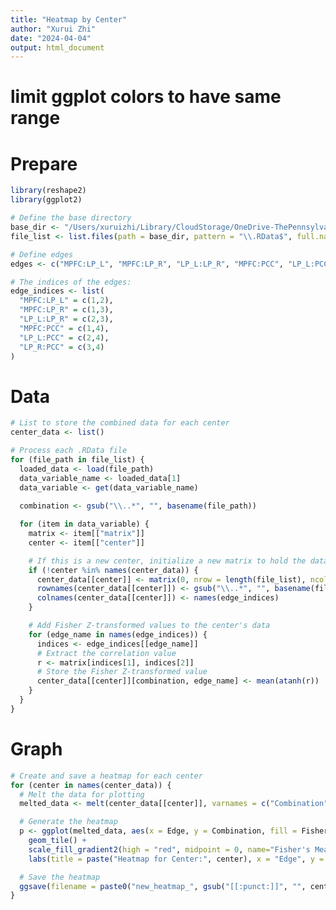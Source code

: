 ```yaml
---
title: "Heatmap by Center"
author: "Xurui Zhi"
date: "2024-04-04"
output: html_document
---
```



# limit ggplot colors to have same range

# Prepare
```r
library(reshape2)
library(ggplot2)

# Define the base directory
base_dir <- "/Users/xuruizhi/Library/CloudStorage/OneDrive-ThePennsylvaniaStateUniversity/Scanner Heterogeneity Project/Correlation_Matrices/Matrices with center"
file_list <- list.files(path = base_dir, pattern = "\\.RData$", full.names = TRUE, ignore.case = TRUE)

# Define edges
edges <- c("MPFC:LP_L", "MPFC:LP_R", "LP_L:LP_R", "MPFC:PCC", "LP_L:PCC", "LP_R:PCC")

# The indices of the edges:
edge_indices <- list(
  "MPFC:LP_L" = c(1,2),
  "MPFC:LP_R" = c(1,3),
  "LP_L:LP_R" = c(2,3),
  "MPFC:PCC" = c(1,4),
  "LP_L:PCC" = c(2,4),
  "LP_R:PCC" = c(3,4)
)
```

# Data
```r
# List to store the combined data for each center
center_data <- list()

# Process each .RData file
for (file_path in file_list) {
  loaded_data <- load(file_path)
  data_variable_name <- loaded_data[1]
  data_variable <- get(data_variable_name)
  
  combination <- gsub("\\..*", "", basename(file_path))

  for (item in data_variable) {
    matrix <- item[["matrix"]]
    center <- item[["center"]]

    # If this is a new center, initialize a new matrix to hold the data
    if (!center %in% names(center_data)) {
      center_data[[center]] <- matrix(0, nrow = length(file_list), ncol = length(edges))
      rownames(center_data[[center]]) <- gsub("\\..*", "", basename(file_list))
      colnames(center_data[[center]]) <- names(edge_indices)
    }

    # Add Fisher Z-transformed values to the center's data
    for (edge_name in names(edge_indices)) {
      indices <- edge_indices[[edge_name]]
      # Extract the correlation value
      r <- matrix[indices[1], indices[2]]
      # Store the Fisher Z-transformed value
      center_data[[center]][combination, edge_name] <- mean(atanh(r))
    }
  }
}
```


# Graph
```r
# Create and save a heatmap for each center
for (center in names(center_data)) {
  # Melt the data for plotting
  melted_data <- melt(center_data[[center]], varnames = c("Combination", "Edge"), value.name = "FisherZ")

  # Generate the heatmap
  p <- ggplot(melted_data, aes(x = Edge, y = Combination, fill = FisherZ)) +
    geom_tile() +
    scale_fill_gradient2(high = "red", midpoint = 0, name="Fisher's Mean Z-transform", limit = c(-1, 2)) +
    labs(title = paste("Heatmap for Center:", center), x = "Edge", y = "Combination")

  # Save the heatmap
  ggsave(filename = paste0("new_heatmap_", gsub("[[:punct:]]", "", center), ".png"), plot = p, width = 10, height = 8)
}
```

